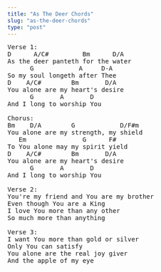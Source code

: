 ```yaml
---
title: "As The Deer Chords"
slug: "as-the-deer-chords"
type: "post"
---
```


<pre>Verse 1: 
D      A/C#         Bm      D/A 
As the deer panteth for the water               
      G            A     D-A
So my soul longeth after Thee 
D    A/C#        Bm       D/A 
You alone are my heart's desire              
      G       A       D
And I long to worship You  

Chorus: 
Bm    D/A        G            D/F#m 
You alone are my strength, my shield      
   Em               G      F#          
To You alone may my spirit yield 
D    A/C#        Bm       D/A 
You alone are my heart's desire              
      G       A       D
And I long to worship You  

Verse 2: 
You're my friend and You are my brother 
Even though You are a King 
I love You more than any other 
So much more than anything 

Verse 3: 
I want You more than gold or silver 
Only You can satisfy 
You alone are the real joy giver 
And the apple of my eye
</pre>